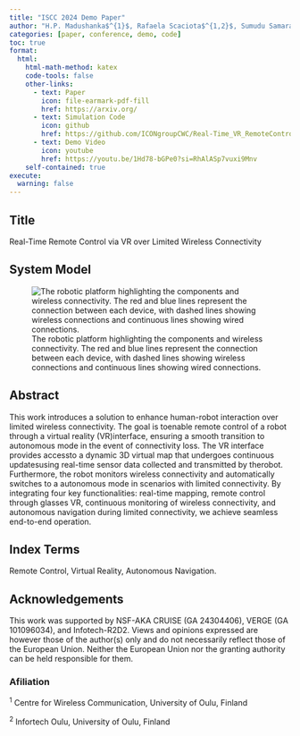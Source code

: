 ```yaml
---
title: "ISCC 2024 Demo Paper"
author: "H.P. Madushanka$^{1}$, Rafaela Scaciota$^{1,2}$, Sumudu Samarakoon$^{1,2}$, and Mehdi Bennis$^{1}$."
categories: [paper, conference, demo, code]
toc: true
format:
  html:
    html-math-method: katex
    code-tools: false
    other-links:
      - text: Paper
        icon: file-earmark-pdf-fill
        href: https://arxiv.org/
      - text: Simulation Code
        icon: github
        href: https://github.com/ICONgroupCWC/Real-Time_VR_RemoteControl.git
      - text: Demo Video
        icon: youtube
        href: https://youtu.be/1Hd78-bGPe0?si=RhAlASp7vuxi9Mnv
    self-contained: true
execute:
  warning: false
---
```


## Title
Real-Time Remote Control via VR over Limited Wireless Connectivity

## System Model
![The robotic platform highlighting the components and wireless connectivity. The red and blue lines represent the connection between each device, with dashed lines showing wireless connections and continuous lines showing wired connections.](Fig/setup_demo4.png)

## Abstract

This work introduces a solution to enhance human-robot interaction over limited wireless connectivity. The goal is toenable remote control of a robot through a virtual reality (VR)interface, ensuring a smooth transition to autonomous mode in
the event of connectivity loss. The VR interface provides accessto a dynamic 3D virtual map that undergoes continuous updatesusing real-time sensor data collected and transmitted by therobot. Furthermore, the robot monitors wireless connectivity and automatically switches to a autonomous mode in scenarios with limited connectivity. By integrating four key functionalities: real-time mapping, remote control through glasses VR, continuous monitoring of wireless connectivity, and autonomous navigation
during limited connectivity, we achieve seamless end-to-end operation.

## Index Terms

Remote Control, Virtual Reality, Autonomous Navigation.

## Acknowledgements

This work was supported by NSF-AKA CRUISE (GA 24304406), VERGE (GA 101096034), and Infotech-R2D2. Views and opinions expressed are however those of the author(s) only and do not necessarily reflect those of the European Union. Neither the European Union nor the granting authority can be held responsible for them.

### Afiliation

$^1$ Centre for Wireless Communication, University of Oulu, Finland 

$^2$ Infortech Oulu, University of Oulu, Finland 
